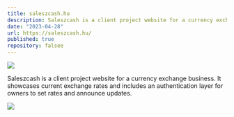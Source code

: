 ```yaml
---
title: saleszcash.hu
description: Saleszcash is a client project website for a currency exchange business. It showcases current exchange rates and includes an authentication layer for owners to set rates and announce updates.
date: "2023-04-28"
url: https://saleszcash.hu/
published: true
repository: falsee
---
```



[![](/projects/saleszcash1.png)](https://saleszcash.hu/)

Saleszcash is a client project website for a currency exchange business. It showcases current exchange rates and includes an authentication layer for owners to set rates and announce updates.

![](/projects/saleszcash2.png)
